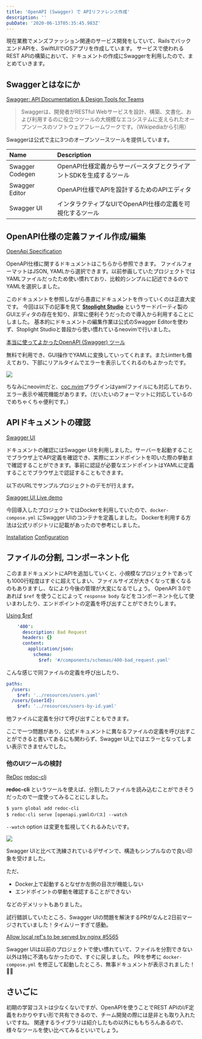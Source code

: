 ```yaml
---
title: 'OpenAPI (Swagger) で APIリファレンス作成'
description: ''
pubDate: '2020-06-13T05:35:45.983Z'
---
```


現在業務でメンズファッション関連のサービス開発をしていて、RailsでバックエンドAPIを、SwiftUIでiOSアプリを作成しています。
サービスで使われるREST APIの構築において、ドキュメントの作成にSwaggerを利用したので、まとめていきます。

## Swaggerとはなにか

[Swagger: API Documentation & Design Tools for Teams](https://swagger.io/)

> Swaggerは、開発者がRESTful Webサービスを設計、構築、文書化、および利用するのに役立つツールの大規模なエコシステムに支えられたオープンソースのソフトウェアフレームワークです。（Wikipediaから引用）

Swaggerは公式で主に3つのオープンソースツールを提供しています。


| Name | Description |
|:---|:---|
| Swagger Codegen | OpenAPI仕様定義からサーバースタブとクライアントSDKを生成するツール |
| Swagger Editor | OpenAPI仕様でAPIを設計するためのAPIエディタ |
| Swagger UI | インタラクティブなUIでOpenAPI仕様の定義を可視化するツール |

## OpenAPI仕様の定義ファイル作成/編集

[OpenApi Specification](https://swagger.io/specification/)

OpenAPI仕様に関するドキュメントはこちらから参照できます。
ファイルフォーマットはJSON, YAMLから選択できます。以前参画していたプロジェクトではYAMLファイルだったため使い慣れており、比較的シンプルに記述できるのでYAMLを選択しました。

このドキュメントを参照しながら愚直にドキュメントを作っていくのは正直大変です。
今回は以下の記事を見て [**Stoplight Studio**](https://stoplight.io/studio/) というサードパーティ製のGUIエディタの存在を知り、非常に便利そうだったので導入から利用することにしました。
基本的にドキュメントの編集作業は公式のSwagger Editorを使わず、Stoplight Studioと普段から使い慣れているneovimで行いました。

[本当に使ってよかったOpenAPI (Swagger) ツール](https://future-architect.github.io/articles/20191008/)

無料で利用でき、GUI操作でYAMLに変換していってくれます。またLintterも備えており、下部にリアルタイムでエラーを表示してくれるのもよかったです。

![](/2020-06-13-15-36-51.png)

ちなみにneovimだと、[coc.nvim](https://github.com/neoclide/coc.nvim)プラグインはyamlファイルにも対応しており、エラー表示や補完機能があります。（だいたいのフォーマットに対応しているのでめちゃくちゃ便利です。）

## APIドキュメントの確認

[Swagger UI](https://github.com/swagger-api/swagger-ui)

ドキュメントの確認にはSwagger UIを利用しました。サーバーを起動することでブラウザ上でAPI定義を確認でき、実際にエンドポイントを叩いた際の挙動まで確認することができます。事前に認証が必要なエンドポイントはYAMLに定義することでブラウザ上で認証することもできます。

以下のURLでサンプルプロジェクトのデモが行えます。

[Swagger UI Live demo](https://petstore.swagger.io/?_ga=2.122476363.1130046274.1591578032-629257442.1591335808)

今回導入したプロジェクトではDockerを利用していたので、`docker-compose.yml` にSwagger UIのコンテナを定義しました。
Dockerを利用する方法は公式リポジトリに記載があったので参考にしました。

[Installation](https://github.com/swagger-api/swagger-ui/blob/master/docs/usage/installation.md)
[Configuration](https://github.com/swagger-api/swagger-ui/blob/master/docs/usage/configuration.md#docker)

## ファイルの分割, コンポーネント化

このままドキュメントにAPIを追加していくと、小規模なプロジェクトであっても1000行程度はすぐに超えてしまい、ファイルサイズが大きくなって重くなるのもありますし、なにより今後の管理が大変になるでしょう。
OpenAPI 3.0であれば `$ref` を使うことによって `response body` などをコンポーネント化して使いまわしたり、エンドポイントの定義を呼び出すことができたりします。

[Using $ref](https://swagger.io/docs/specification/using-ref/)

``` yaml
    '400':
      description: Bad Request
      headers: {}
      content:
        application/json:
          schema:
            $ref: '#/components/schemas/400-bad_request.yaml'
```

こんな感じで同ファイルの定義を呼び出したり、

``` yaml
paths:
  /users:
    $ref: '../resources/users.yaml'
  /users/{userId}:
    $ref: '../resources/users-by-id.yaml'
```

他ファイルに定義を分けて呼び出すこともできます。

ここで一つ問題があり、公式ドキュメントに異なるファイルの定義を呼び出すことができると書いてあるにも関わらず、Swagger UI上ではエラーとなってしまい表示できませんでした。

### 他のUIツールの検討

[ReDoc](https://github.com/Redocly/redoc)
[redoc-cli](https://github.com/Redocly/redoc/blob/master/cli/README.md)

**redoc-cli** というツールを使えば、分割したファイルを読み込むことができそうだったので一度使ってみることにしました。

``` shell
$ yarn global add redoc-cli
$ redoc-cli serve [openapi.yamlのパス] --watch
```

`--watch` option は変更を監視してくれるみたいです。

![](/2020-06-13-16-50-59.png)

Swagger UIと比べて洗練されているデザインで、構造もシンプルなので良い印象を受けました。

ただ、

- Docker上で起動するとなぜか左側の目次が機能しない
- エンドポイントの挙動を確認することができない

などのデメリットもありました。

試行錯誤していたところ、Swagger UIの問題を解決するPRがなんと2日前マージされていました！タイムリーすぎて感動。

[Allow local ref's to be served by nginx #5565](https://github.com/swagger-api/swagger-ui/pull/5565)

Swagger UIは以前のプロジェクトで使い慣れていて、ファイルを分割できない以外は特に不満もなかったので、すぐに戻しました。
PRを参考に `docker-compose.yml` を修正して起動したところ、無事ドキュメントが表示されました！🎉🎉

## さいごに

初期の学習コストは少なくないですが、OpenAPIを使うことでREST APIのI/F定義をわかりやすい形で共有できるので、チーム開発の際には是非とも取り入れたいですね。
関連するライブラリは紹介したもの以外にももちろんあるので、様々なツールを使い比べてみるといいでしょう。
